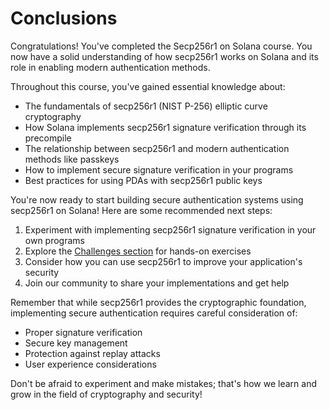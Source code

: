 
# Conclusions

Congratulations! You've completed the Secp256r1 on Solana course. You now have a solid understanding of how secp256r1 works on Solana and its role in enabling modern authentication methods.

<ArticleSection name="What you've learned" id="what-you-learned" level="h2" />

Throughout this course, you've gained essential knowledge about:
- The fundamentals of secp256r1 (NIST P-256) elliptic curve cryptography
- How Solana implements secp256r1 signature verification through its precompile
- The relationship between secp256r1 and modern authentication methods like passkeys
- How to implement secure signature verification in your programs
- Best practices for using PDAs with secp256r1 public keys

<ArticleSection name="Next Steps" id="next-steps" level="h2" />

You're now ready to start building secure authentication systems using secp256r1 on Solana! Here are some recommended next steps:

1. Experiment with implementing secp256r1 signature verification in your own programs
2. Explore the [Challenges section](learn.blueshift.gg/en/challenges) for hands-on exercises
3. Consider how you can use secp256r1 to improve your application's security
4. Join our community to share your implementations and get help

Remember that while secp256r1 provides the cryptographic foundation, implementing secure authentication requires careful consideration of:
- Proper signature verification
- Secure key management
- Protection against replay attacks
- User experience considerations

Don't be afraid to experiment and make mistakes; that's how we learn and grow in the field of cryptography and security!
